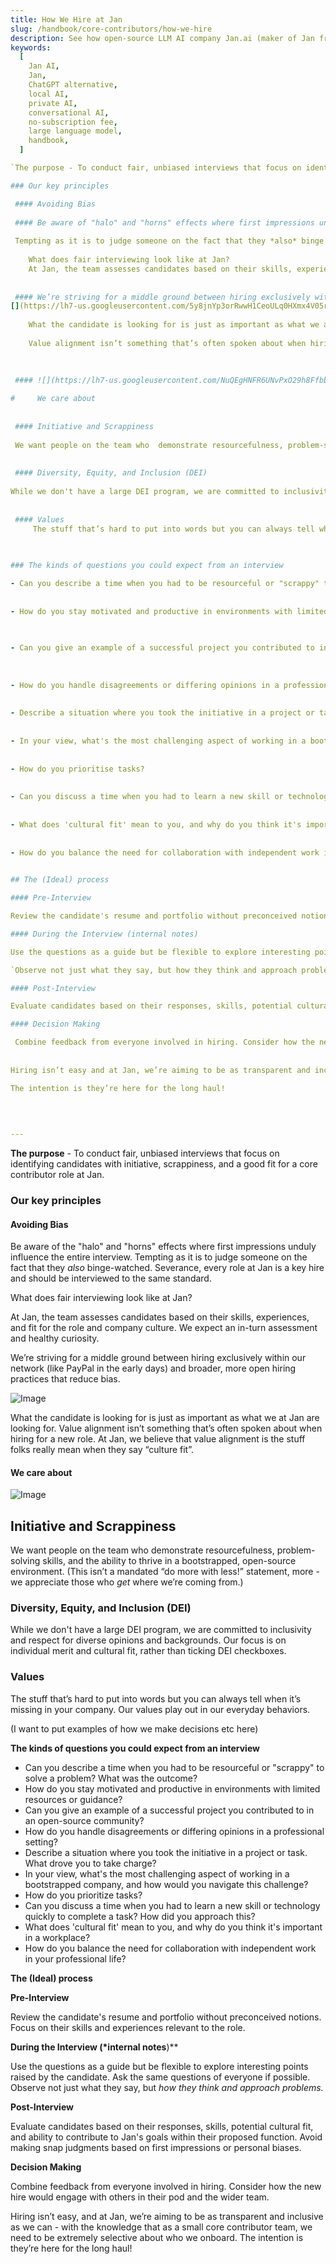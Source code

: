```yaml
---
title: How We Hire at Jan
slug: /handbook/core-contributors/how-we-hire
description: See how open-source LLM AI company Jan.ai (maker of Jan framework) approaches team building and hiring.
keywords:
  [
    Jan AI,
    Jan,
    ChatGPT alternative,
    local AI,
    private AI,
    conversational AI,
    no-subscription fee,
    large language model,
    handbook,
  ]

`The purpose - To conduct fair, unbiased interviews that focus on identifying candidates with initiative, scrappiness, and a good fit for a core contributor role at Jan.`

### Our key principles

 #### Avoiding Bias 
    
 #### Be aware of "halo" and "horns" effects where first impressions unduly influence the entire interview.
 
 Tempting as it is to judge someone on the fact that they *also* binge watched Severance, every role at Jan is a key hire- and should be interviewed to the same standard.  
      
    What does fair interviewing look like at Jan?  
    At Jan, the team assesses candidates based on their skills, experiences, and fit for the role and company culture. We expect an in turn assessment and healthy curiosity.
      
    
 #### We’re striving for a middle ground between hiring exclusively within our network (like PayPal the early days) and broader, more open hiring practices that reduce bias.  
[](https://lh7-us.googleusercontent.com/5y8jnYp3orRwwH1CeoULq0HXmx4V05rbTcrYieVl9NXRnGZy06KdqskUjshtOkVvLpfsVsZQ4TQWHufjiBA_iTMkqPVDF0_qsGtyuKgWdkzHHWQT1bzlzXy40W9KuA9HaAfO7BXP4Bo5BSufv3wA-JU)  
      
    What the candidate is looking for is just as important as what we at Jan are looking for.  
      
    Value alignment isn’t something that’s often spoken about when hiring for a new role. At Jan, we believe that value alignment is the stuff folks really mean when they say “culture fit”. 
    

    
 #### ![](https://lh7-us.googleusercontent.com/NuQEgHNFR6UNvPxO29h8FfbbjlDBW33WHsQ2Y8WF162FfUpf_tKiC42mMUNtx_8DXJhRoYxoRtPsZgMYY8eJO8ZPLJu9Hx66BG7-zAMG3jYQsqybBhaIywMDVX0PO04q26Z5baTWWykxR8gHwjOM-Vk)  
      
#     We care about  
      
    
 #### Initiative and Scrappiness
    
 We want people on the team who  demonstrate resourcefulness, problem-solving skills, and the ability to thrive in a bootstrapped, open-source environment. (this isn’t a mandated “do more with less!” statement, more- we appreciate those who *get* where we’re coming from.  
        
    
 #### Diversity, Equity, and Inclusion (DEI) 
    
While we don't have a large DEI program, we are committed to inclusivity and respect for diverse opinions and backgrounds. Our focus is on individual merit and cultural fit, rather than ticking DEI checkboxes.
     
    
 #### Values
     The stuff that’s hard to put into words but you can always tell when it’s missing in your company. Our values play out in our everyday behaviours.  
      
    

### The kinds of questions you could expect from an interview

- Can you describe a time when you had to be resourceful or "scrappy" to solve a problem? What was the outcome?
    
    
- How do you stay motivated and productive in environments with limited resources or guidance?
    

    
- Can you give an example of a successful project you contributed to in an open-source community?
    
 
    
- How do you handle disagreements or differing opinions in a professional setting?
    
    
- Describe a situation where you took the initiative in a project or task. What drove you to take charge?
    
    
- In your view, what's the most challenging aspect of working in a bootstrapped company, and how would you navigate this challenge?
      
    
- How do you prioritise tasks? 
    
    
- Can you discuss a time when you had to learn a new skill or technology quickly to complete a task? How did you approach this?
      
    
- What does 'cultural fit' mean to you, and why do you think it's important in a workplace?
      
    
- How do you balance the need for collaboration with independent work in your professional life?
    

## The (Ideal) process

#### Pre-Interview 

Review the candidate's resume and portfolio without preconceived notions. Focus on their skills and experiences relevant to the role.

#### During the Interview (internal notes)

Use the questions as a guide but be flexible to explore interesting points raised by the candidate.Ask the same questions of everyone if possible.

`Observe not just what they say, but how they think and approach problems.`

#### Post-Interview 

Evaluate candidates based on their responses, skills, potential cultural fit, and ability to contribute to Jans goals within their proposed function. Avoid making snap judgments based on first impressions or personal biases.

#### Decision Making

 Combine feedback from everyone involved in hiring. Consider how the new hire would engage with others in their pod and the wider team.  
  
  
Hiring isn’t easy and at Jan, we’re aiming to be as transparent and inclusive as we can- with the knowledge that as a small core contributor team, we need to be extremely selective about who we onboard.

The intention is they’re here for the long haul!  
  
  

 
---
```


**The purpose** - To conduct fair, unbiased interviews that focus on identifying candidates with initiative, scrappiness, and a good fit for a core contributor role at Jan.

### Our key principles

#### Avoiding Bias

Be aware of the "halo" and "horns" effects where first impressions unduly influence the entire interview. Tempting as it is to judge someone on the fact that they _also_ binge-watched. Severance, every role at Jan is a key hire and should be interviewed to the same standard.

What does fair interviewing look like at Jan?

At Jan, the team assesses candidates based on their skills, experiences, and fit for the role and company culture. We expect an in-turn assessment and healthy curiosity.

We’re striving for a middle ground between hiring exclusively within our network (like PayPal in the early days) and broader, more open hiring practices that reduce bias.

![Image](https://lh7-us.googleusercontent.com/RseMBGi1PJy1iRWlCswuwV77zExwjEeMqQlW1YTvy9nOlNOrQTEFyxlRQw1s-1n0kDWic2ujdknO4AIDlt-_N989VVkb8MQeJT4_uemL77rYD5ApKX8lRgBTU_1JCUN48ILQsdYcgaeP2_4Ka1Hkvyk)

What the candidate is looking for is just as important as what we at Jan are looking for. Value alignment isn’t something that’s often spoken about when hiring for a new role. At Jan, we believe that value alignment is the stuff folks really mean when they say “culture fit”.

#### We care about

![Image](https://lh7-us.googleusercontent.com/ymsJllEOxWSyRjTj_sIWtbG14uCeZ5XWJCrbFBqu-sGvW9_JejGG4QqfpvCh7VdpFS3Ldd39dpCRrKF8RvqhwowvWUoYuJbUcoOZ79mpZlmiUfdFplsUmjJVWw7Yv0DqT07KzSalFd9MuD4BcvwzckM)

## Initiative and Scrappiness

We want people on the team who demonstrate resourcefulness, problem-solving skills, and the ability to thrive in a bootstrapped, open-source environment. (This isn’t a mandated “do more with less!” statement, more - we appreciate those who _get_ where we’re coming from.)

### Diversity, Equity, and Inclusion (DEI)

While we don't have a large DEI program, we are committed to inclusivity and respect for diverse opinions and backgrounds. Our focus is on individual merit and cultural fit, rather than ticking DEI checkboxes.

### Values

The stuff that’s hard to put into words but you can always tell when it’s missing in your company. Our values play out in our everyday behaviors.

(I want to put examples of how we make decisions etc here)

**The kinds of questions you could expect from an interview**

- Can you describe a time when you had to be resourceful or "scrappy" to solve a problem? What was the outcome?
- How do you stay motivated and productive in environments with limited resources or guidance?
- Can you give an example of a successful project you contributed to in an open-source community?
- How do you handle disagreements or differing opinions in a professional setting?
- Describe a situation where you took the initiative in a project or task. What drove you to take charge?
- In your view, what's the most challenging aspect of working in a bootstrapped company, and how would you navigate this challenge?
- How do you prioritize tasks?
- Can you discuss a time when you had to learn a new skill or technology quickly to complete a task? How did you approach this?
- What does 'cultural fit' mean to you, and why do you think it's important in a workplace?
- How do you balance the need for collaboration with independent work in your professional life?

**The (Ideal) process**

**Pre-Interview**

Review the candidate's resume and portfolio without preconceived notions. Focus on their skills and experiences relevant to the role.

**During the Interview (\*internal notes**)\*\*

Use the questions as a guide but be flexible to explore interesting points raised by the candidate. Ask the same questions of everyone if possible. Observe not just what they say, but _how they think and approach problems._

**Post-Interview**

Evaluate candidates based on their responses, skills, potential cultural fit, and ability to contribute to Jan's goals within their proposed function. Avoid making snap judgments based on first impressions or personal biases.

**Decision Making**

Combine feedback from everyone involved in hiring. Consider how the new hire would engage with others in their pod and the wider team.

Hiring isn’t easy, and at Jan, we’re aiming to be as transparent and inclusive as we can - with the knowledge that as a small core contributor team, we need to be extremely selective about who we onboard. The intention is they’re here for the long haul!
